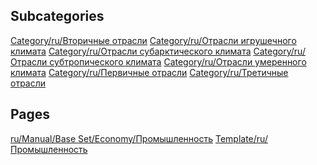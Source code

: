 
== Subcategories ==
[[Category/ru/Вторичные отрасли]]
[[Category/ru/Отрасли игрушечного климата]]
[[Category/ru/Отрасли субарктического климата]]
[[Category/ru/Отрасли субтропического климата]]
[[Category/ru/Отрасли умеренного климата]]
[[Category/ru/Первичные отрасли]]
[[Category/ru/Третичные отрасли]]

== Pages ==
[[ru/Manual/Base Set/Economy/Промышленность]]
[[Template/ru/Промышленность]]
